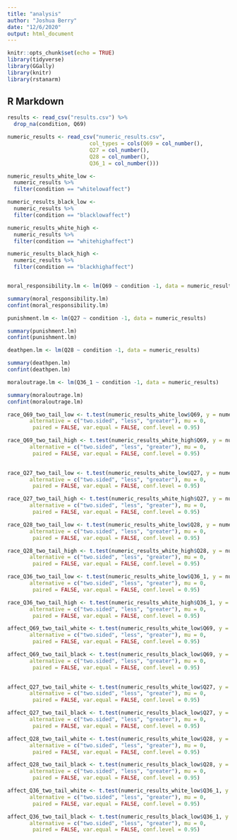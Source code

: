 ```yaml
---
title: "analysis"
author: "Joshua Berry"
date: "12/6/2020"
output: html_document
---
```


```r
knitr::opts_chunk$set(echo = TRUE)
library(tidyverse)
library(GGally)
library(knitr)
library(rstanarm)
```

## R Markdown

```r
results <- read_csv("results.csv") %>%
  drop_na(condition, Q69)

numeric_results <- read_csv("numeric_results.csv",
                          col_types = cols(Q69 = col_number(),
                          Q27 = col_number(),
                          Q28 = col_number(),
                          Q36_1 = col_number()))

numeric_results_white_low <-
  numeric_results %>%
  filter(condition == "whitelowaffect")

numeric_results_black_low <-
  numeric_results %>%
  filter(condition == "blacklowaffect")

numeric_results_white_high <-
  numeric_results %>%
  filter(condition == "whitehighaffect")

numeric_results_black_high <-
  numeric_results %>%
  filter(condition == "blackhighaffect")


moral_responsibility.lm <- lm(Q69 ~ condition -1, data = numeric_results)

summary(moral_responsibility.lm)
confint(moral_responsibility.lm)

punishment.lm <- lm(Q27 ~ condition -1, data = numeric_results)

summary(punishment.lm)
confint(punishment.lm)

deathpen.lm <- lm(Q28 ~ condition -1, data = numeric_results)

summary(deathpen.lm)
confint(deathpen.lm)

moraloutrage.lm <- lm(Q36_1 ~ condition -1, data = numeric_results)

summary(moraloutrage.lm)
confint(moraloutrage.lm)

race_Q69_two_tail_low <- t.test(numeric_results_white_low$Q69, y = numeric_results_black_low$Q69, 
       alternative = c("two.sided", "less", "greater"), mu = 0, 
        paired = FALSE, var.equal = FALSE, conf.level = 0.95)

race_Q69_two_tail_high <- t.test(numeric_results_white_high$Q69, y = numeric_results_black_high$Q69, 
       alternative = c("two.sided", "less", "greater"), mu = 0, 
        paired = FALSE, var.equal = FALSE, conf.level = 0.95)
  

race_Q27_two_tail_low <- t.test(numeric_results_white_low$Q27, y = numeric_results_black_low$Q27, 
       alternative = c("two.sided", "less", "greater"), mu = 0, 
        paired = FALSE, var.equal = FALSE, conf.level = 0.95)

race_Q27_two_tail_high <- t.test(numeric_results_white_high$Q27, y = numeric_results_black_high$Q27, 
       alternative = c("two.sided", "less", "greater"), mu = 0, 
        paired = FALSE, var.equal = FALSE, conf.level = 0.95)

race_Q28_two_tail_low <- t.test(numeric_results_white_low$Q28, y = numeric_results_black_low$Q28, 
       alternative = c("two.sided", "less", "greater"), mu = 0, 
        paired = FALSE, var.equal = FALSE, conf.level = 0.95)

race_Q28_two_tail_high <- t.test(numeric_results_white_high$Q28, y = numeric_results_black_high$Q28, 
       alternative = c("two.sided", "less", "greater"), mu = 0, 
        paired = FALSE, var.equal = FALSE, conf.level = 0.95)     

race_Q36_two_tail_low <- t.test(numeric_results_white_low$Q36_1, y = numeric_results_black_low$Q36_1, 
       alternative = c("two.sided", "less", "greater"), mu = 0, 
        paired = FALSE, var.equal = FALSE, conf.level = 0.95)

race_Q36_two_tail_high <- t.test(numeric_results_white_high$Q36_1, y = numeric_results_black_high$Q36_1, 
       alternative = c("two.sided", "less", "greater"), mu = 0, 
        paired = FALSE, var.equal = FALSE, conf.level = 0.95)   

```
```r
affect_Q69_two_tail_white <- t.test(numeric_results_white_low$Q69, y = numeric_results_white_high$Q69, 
       alternative = c("two.sided", "less", "greater"), mu = 0, 
        paired = FALSE, var.equal = FALSE, conf.level = 0.95)

affect_Q69_two_tail_black <- t.test(numeric_results_black_low$Q69, y = numeric_results_black_high$Q69, 
       alternative = c("two.sided", "less", "greater"), mu = 0, 
        paired = FALSE, var.equal = FALSE, conf.level = 0.95)
  

affect_Q27_two_tail_white <- t.test(numeric_results_white_low$Q27, y = numeric_results_white_high$Q27, 
       alternative = c("two.sided", "less", "greater"), mu = 0, 
        paired = FALSE, var.equal = FALSE, conf.level = 0.95)

affect_Q27_two_tail_black <- t.test(numeric_results_black_low$Q27, y = numeric_results_black_high$Q27, 
       alternative = c("two.sided", "less", "greater"), mu = 0, 
        paired = FALSE, var.equal = FALSE, conf.level = 0.95)

affect_Q28_two_tail_white <- t.test(numeric_results_white_low$Q28, y = numeric_results_white_high$Q28, 
       alternative = c("two.sided", "less", "greater"), mu = 0, 
        paired = FALSE, var.equal = FALSE, conf.level = 0.95)

affect_Q28_two_tail_black <- t.test(numeric_results_black_low$Q28, y = numeric_results_black_high$Q28, 
       alternative = c("two.sided", "less", "greater"), mu = 0, 
        paired = FALSE, var.equal = FALSE, conf.level = 0.95)     

affect_Q36_two_tail_white <- t.test(numeric_results_white_low$Q36_1, y = numeric_results_white_high$Q36_1, 
       alternative = c("two.sided", "less", "greater"), mu = 0, 
        paired = FALSE, var.equal = FALSE, conf.level = 0.95)

affect_Q36_two_tail_black <- t.test(numeric_results_black_low$Q36_1, y = numeric_results_black_high$Q36_1, 
       alternative = c("two.sided", "less", "greater"), mu = 0, 
        paired = FALSE, var.equal = FALSE, conf.level = 0.95)  
```

